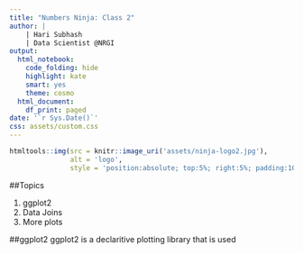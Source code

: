 ```yaml
---
title: "Numbers Ninja: Class 2"
author: |
    | Hari Subhash
    | Data Scientist @NRGI
output:
  html_notebook:
    code_folding: hide
    highlight: kate
    smart: yes
    theme: cosmo
  html_document:
    df_print: paged
date: '`r Sys.Date()`'
css: assets/custom.css
---
```

```r
htmltools::img(src = knitr::image_uri('assets/ninja-logo2.jpg'), 
               alt = 'logo', 
               style = 'position:absolute; top:5%; right:5%; padding:10px;')
```

##Topics

1. ggplot2
2. Data Joins
3. More plots


##ggplot2
ggplot2 is a declaritive plotting library that is used
